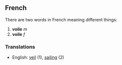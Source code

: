 ==French==
There are two words in French meaning different things:

# '''voile''' ''m''
# '''voile''' ''f''
===Translations===
*English: [[veil]] (1), [[sailing]] (2)